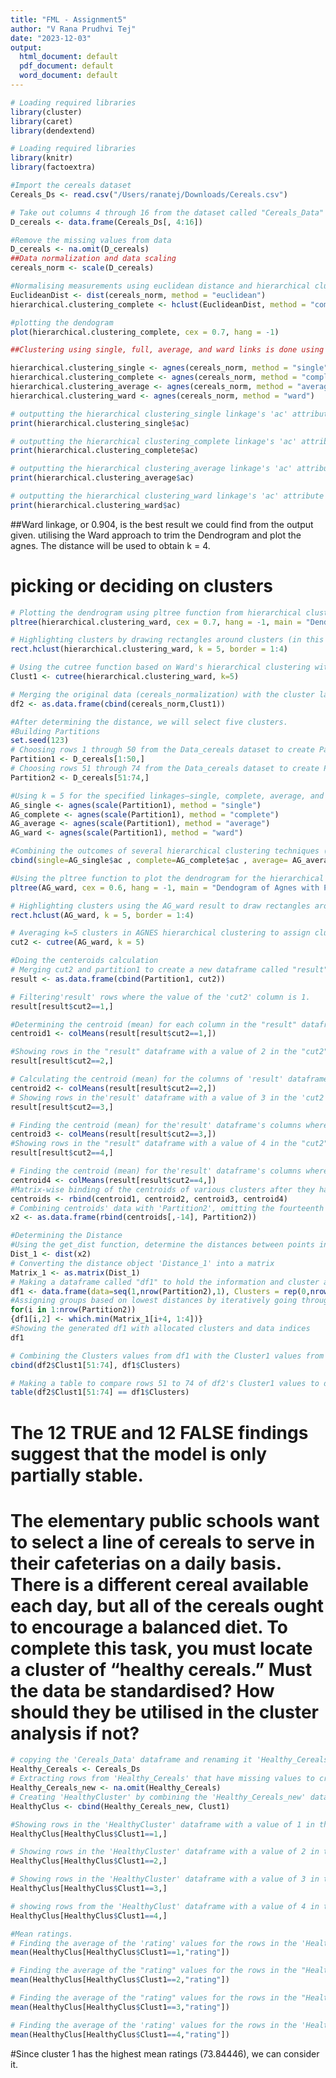 ```yaml
---
title: "FML - Assignment5"
author: "V Rana Prudhvi Tej"
date: "2023-12-03"
output:
  html_document: default
  pdf_document: default
  word_document: default
---
```


```r
# Loading required libraries
library(cluster)
library(caret)
library(dendextend)
```

```r
# Loading required libraries
library(knitr)
library(factoextra)
```

```r
#Import the cereals dataset
Cereals_Ds <- read.csv("/Users/ranatej/Downloads/Cereals.csv")

# Take out columns 4 through 16 from the dataset called "Cereals_Data" and put them in a new data frame called "Data_cereals."
D_cereals <- data.frame(Cereals_Ds[, 4:16])

```

```r
#Remove the missing values from data
D_cereals <- na.omit(D_cereals)
##Data normalization and data scaling
cereals_norm <- scale(D_cereals)
```

```r
#Normalising measurements using euclidean distance and hierarchical clustering applied to the data
EuclideanDist <- dist(cereals_norm, method = "euclidean")
hierarchical.clustering_complete <- hclust(EuclideanDist, method = "complete")

#plotting the dendogram
plot(hierarchical.clustering_complete, cex = 0.7, hang = -1)
```

```r
##Clustering using single, full, average, and ward links is done using the agnes() function.

hierarchical.clustering_single <- agnes(cereals_norm, method = "single")
hierarchical.clustering_complete <- agnes(cereals_norm, method = "complete")
hierarchical.clustering_average <- agnes(cereals_norm, method = "average")
hierarchical.clustering_ward <- agnes(cereals_norm, method = "ward")
```

```r
# outputting the hierarchical clustering_single linkage's 'ac' attribute value
print(hierarchical.clustering_single$ac)
```

```r
# outputting the hierarchical clustering_complete linkage's 'ac' attribute value
print(hierarchical.clustering_complete$ac)
```

```r
# outputting the hierarchical clustering_average linkage's 'ac' attribute value
print(hierarchical.clustering_average$ac)
```
```r
# outputting the hierarchical clustering_ward linkage's 'ac' attribute value
print(hierarchical.clustering_ward$ac)
```
##Ward linkage, or 0.904, is the best result we could find from the output given. utilising the Ward approach to trim the Dendrogram and plot the agnes. The distance will be used to obtain k = 4.

# picking or deciding on clusters

```r
# Plotting the dendrogram using pltree function from hierarchical clustering result (Using Ward method)
pltree(hierarchical.clustering_ward, cex = 0.7, hang = -1, main = "Dendrogram of agnes (Using Ward linkage)")

# Highlighting clusters by drawing rectangles around clusters (in this case, k = 5 clusters)
rect.hclust(hierarchical.clustering_ward, k = 5, border = 1:4)
```
```r
# Using the cutree function based on Ward's hierarchical clustering with k=5 groupings, assign cluster labels to each observation
Clust1 <- cutree(hierarchical.clustering_ward, k=5)

# Merging the original data (cereals_normalization) with the cluster labels to create a new dataframe (dataframe2).
df2 <- as.data.frame(cbind(cereals_norm,Clust1))
```

```r
#After determining the distance, we will select five clusters. 
#Building Partitions
set.seed(123)
# Choosing rows 1 through 50 from the Data_cereals dataset to create Partition 1.
Partition1 <- D_cereals[1:50,]
# Choosing rows 51 through 74 from the Data_cereals dataset to create Partition 2.
Partition2 <- D_cereals[51:74,]
```

```r
#Using k = 5 for the specified linkages—single, complete, average, and ward, respectively—we are performing hierarchical clustering.
AG_single <- agnes(scale(Partition1), method = "single")
AG_complete <- agnes(scale(Partition1), method = "complete")
AG_average <- agnes(scale(Partition1), method = "average")
AG_ward <- agnes(scale(Partition1), method = "ward")

#Combining the outcomes of several hierarchical clustering techniques (single, complete, average, and ward linkages, respectively) for the 'ac' attribute
cbind(single=AG_single$ac , complete=AG_complete$ac , average= AG_average$ac , ward= AG_ward$ac)
```

```r
#Using the pltree function to plot the dendrogram for the hierarchical clustering result (AG_ward) with the given parameters
pltree(AG_ward, cex = 0.6, hang = -1, main = "Dendogram of Agnes with Partitioned Data (Using Ward linkage)")

# Highlighting clusters using the AG_ward result to draw rectangles around clusters (in this case, k = 5 clusters).
rect.hclust(AG_ward, k = 5, border = 1:4)
```

```r
# Averaging k=5 clusters in AGNES hierarchical clustering to assign cluster labels to observations
cut2 <- cutree(AG_ward, k = 5)
```

```r
#Doing the centeroids calculation
# Merging cut2 and partition1 to create a new dataframe called "result"
result <- as.data.frame(cbind(Partition1, cut2))

# Filtering'result' rows where the value of the 'cut2' column is 1.
result[result$cut2==1,]
```

```r
#Determining the centroid (mean) for each column in the "result" dataframe where the value of the "cut2" column is 1.
centroid1 <- colMeans(result[result$cut2==1,])

#Showing rows in the "result" dataframe with a value of 2 in the "cut2" column
result[result$cut2==2,]
```

```r
# Calculating the centroid (mean) for the columns of 'result' dataframe where 'cut2' column value is equal to 2
centroid2 <- colMeans(result[result$cut2==2,])
# Showing rows in the'result' dataframe with a value of 3 in the 'cut2' column
result[result$cut2==3,]
```

```r
# Finding the centroid (mean) for the'result' dataframe's columns where the value of the 'cut2' column equals 3.
centroid3 <- colMeans(result[result$cut2==3,])
#Showing rows in the "result" dataframe with a value of 4 in the "cut2" column
result[result$cut2==4,]
```

```r
# Finding the centroid (mean) for the'result' dataframe's columns where the value of the 'cut2' column equals 4.
centroid4 <- colMeans(result[result$cut2==4,])
#Matrix-wise binding of the centroids of various clusters after they have been combined
centroids <- rbind(centroid1, centroid2, centroid3, centroid4)
# Combining centroids' data with 'Partition2', omitting the fourteenth column, to create a new dataframe called 'x2'.
x2 <- as.data.frame(rbind(centroids[,-14], Partition2))
```

```r
#Determining the Distance 
#Using the get_dist function, determine the distances between points in 'x2'.
Dist_1 <- dist(x2)
# Converting the distance object 'Distance_1' into a matrix
Matrix_1 <- as.matrix(Dist_1)
# Making a dataframe called "df1" to hold the information and cluster assignments
df1 <- data.frame(data=seq(1,nrow(Partition2),1), Clusters = rep(0,nrow(Partition2)))
#Assigning groups based on lowest distances by iteratively going through each row of Partition2
for(i in 1:nrow(Partition2))
{df1[i,2] <- which.min(Matrix_1[i+4, 1:4])}
#Showing the generated df1 with allocated clusters and data indices
df1
```

```r
# Combining the Clusters values from df1 with the Cluster1 values from df2 for rows 51 to 74.
cbind(df2$Clust1[51:74], df1$Clusters)
```

```r
# Making a table to compare rows 51 to 74 of df2's Cluster1 values to df1's Clusters values for equivalence
table(df2$Clust1[51:74] == df1$Clusters)
```

# The 12 TRUE and 12 FALSE findings suggest that the model is only partially stable.

# The elementary public schools want to select a line of cereals to serve in their cafeterias on a daily basis. There is a different cereal available each day, but all of the cereals ought to encourage a balanced diet. To complete this task, you must locate a cluster of "healthy cereals." Must the data be standardised? How should they be utilised in the cluster analysis if not?

```r
# copying the 'Cereals_Data' dataframe and renaming it 'Healthy_Cereals'
Healthy_Cereals <- Cereals_Ds
# Extracting rows from 'Healthy_Cereals' that have missing values to create a new dataframe called 'Healthy_Cereals_new'
Healthy_Cereals_new <- na.omit(Healthy_Cereals)
# Creating 'HealthyCluster' by combining the 'Healthy_Cereals_new' dataframe with 'Cluster1' from earlier operations
HealthyClus <- cbind(Healthy_Cereals_new, Clust1)
```

```r
#Showing rows in the 'HealthyCluster' dataframe with a value of 1 in the 'Cluster1' column
HealthyClus[HealthyClus$Clust1==1,]
```

```r
# Showing rows in the 'HealthyCluster' dataframe with a value of 2 in the 'Cluster1' column
HealthyClus[HealthyClus$Clust1==2,]
```

```r
# Showing rows in the 'HealthyCluster' dataframe with a value of 3 in the 'Cluster1' column
HealthyClus[HealthyClus$Clust1==3,]
```

```r
# showing rows from the 'HealthyClust' dataframe with a value of 4 in the 'Cluster1' column
HealthyClus[HealthyClus$Clust1==4,]
```

```r
#Mean ratings.
# Finding the average of the 'rating' values for the rows in the 'HealthyCluster' dataframe with a value of 1 in the 'Cluster1' column
mean(HealthyClus[HealthyClus$Clust1==1,"rating"])
```

```r
# Finding the average of the "rating" values for the rows in the "HealthyCluster" dataframe where the value of the "Cluster1" column is 2
mean(HealthyClus[HealthyClus$Clust1==2,"rating"])
```

```r
# Finding the average of the "rating" values for the rows in the "HealthyCluster" dataframe where the value of the "Cluster1" column is 3
mean(HealthyClus[HealthyClus$Clust1==3,"rating"])
```

```r
# Finding the average of the 'rating' values for the rows in the 'HealthyCluster' dataframe where the value of the 'Cluster1' column is 4
mean(HealthyClus[HealthyClus$Clust1==4,"rating"])
```

#Since cluster 1 has the highest mean ratings (73.84446), we can consider it.
